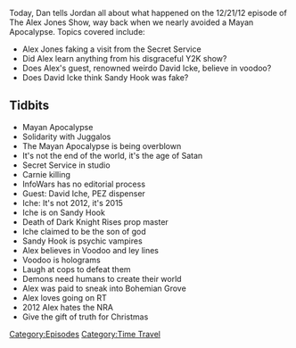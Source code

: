 {{DEFAULTSORT:
    #_EPISODE_0084:December 21, 2012
}}{{Episode
    | title           = December 21, 2012
    | caption         = Listen to this episode on [https://knowledgefight.libsyn.com/knowledge-fight-december-21-2012 Libsyn] [https://open.spotify.com/episode/63MeHHcrXuekkDWFDNpm1T Spotify]
    | episodeNumber   = 84
    | length          = 01:48:33
    | airDate         = September 20, 2017
    | coverageDate    = December 21, 2012
    | episodeType     = [[:Category:Time Travel|Time Travel]]
    | appearance      = [[David Icke]]
    | beverage        = Faygo
    | oocDrop         = Weatherman!
    | previousEpisode = [[83: November 10-12, 2015]]
    | nextEpisode     = [[85: September 20-21, 2017]]
}}

{{Stub}}

Today, Dan tells Jordan all about what happened on the 12/21/12 episode of The Alex Jones Show, way back when we nearly avoided a Mayan Apocalypse. Topics covered include:

*Alex Jones faking a visit from the Secret Service
*Did Alex learn anything from his disgraceful Y2K show?
*Does Alex's guest, renowned weirdo David Icke, believe in voodoo?
*Does David Icke think Sandy Hook was fake?

==Tidbits==

*Mayan Apocalypse
*Solidarity with Juggalos
*The Mayan Apocalypse is being overblown
*It's not the end of the world, it's the age of Satan
*Secret Service in studio
*Carnie killing
*InfoWars has no editorial process
*Guest: David Iche, PEZ dispenser
*Iche: It's not 2012, it's 2015
*Iche is on Sandy Hook
*Death of Dark Knight Rises prop master
*Iche claimed to be the son of god
*Sandy Hook is psychic vampires
*Alex believes in Voodoo and ley lines
*Voodoo is holograms
*Laugh at cops to defeat them
*Demons need humans to create their world
*Alex was paid to sneak into Bohemian Grove
*Alex loves going on RT
*2012 Alex hates the NRA
*Give the gift of truth for Christmas

[[Category:Episodes]]
[[Category:Time Travel]]
